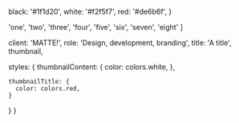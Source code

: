 
  black: '#1f1d20',
  white: '#f2f5f7',
  red: '#de6b6f',
}

  'one',
  'two',
  'three',
  'four',
  'five',
  'six',
  'seven',
  'eight'
]

  client: 'MATTE!',
  role: 'Design, development, branding',
  title: 'A title',
  thumbnail,

  styles: {
    thumbnailContent: {
      color: colors.white,
    },

    thumbnailTitle: {
      color: colors.red,
    }
  }
}
